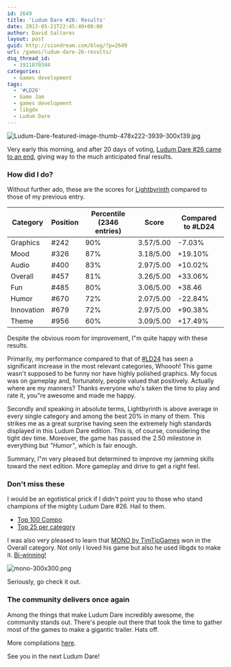 ```yaml
---
id: 2649
title: 'Ludum Dare #26: Results'
date: 2013-05-21T22:45:40+00:00
author: David Saltares
layout: post
guid: http://siondream.com/blog/?p=2649
url: /games/ludum-dare-26-results/
dsq_thread_id:
  - 1911870344
categories:
  - Games development
tags:
  - '#LD26'
  - Game Jam
  - games development
  - libgdx
  - Ludum Dare
---
```


![Ludum-Dare-featured-image-thumb-478x222-3939-300x139.jpg](/img/wp/Ludum-Dare.webp)

Very early this morning, and after 20 days of voting, [Ludum Dare #26 came to an end](http://www.ludumdare.com/compo/2013/05/20/ludum-dare-26-results/), giving way to the much anticipated final results.

### How did I do?

Without further ado, these are the scores for [Lightbyrinth](/game-jams/lightbyrinth/) compared to those of my previous entry.

| Category   | Position | Percentile (2346 entries) | Score     | Compared to #LD24 |
| ---------- | -------- | ------------------------- | --------- | ----------------- |
| Graphics   | #242     | 90%                       | 3.57/5.00 | -7.03%            |
| Mood       | #326     | 87%                       | 3.18/5.00 | +19.10%           |
| Audio      | #400     | 83%                       | 2.97/5.00 | +10.02%           |
| Overall    | #457     | 81%                       | 3.26/5.00 | +33.06%           |
| Fun        | #485     | 80%                       | 3.06/5.00 | +38.46            |
| Humor      | #670     | 72%                       | 2.07/5.00 | -22.84%           |
| Innovation | #679     | 72%                       | 2.97/5.00 | +90.38%           |
| Theme      | #956     | 60%                       | 3.09/5.00 | +17.49%           |

Despite the obvious room for improvement, I"m quite happy with these results.

Primarily, my performance compared to that of [#LD24](/games/ludum-dare-24-results-are-live/ 'Ludum Dare #24 results are live!') has seen a significant increase in the most relevant categories, Whoooh! This game wasn't supposed to be funny nor have highly polished graphics. My focus was on gameplay and, fortunately, people valued that positively. Actually where are my manners? Thanks everyone who's taken the time to play and rate it, you"re awesome and made me happy.

Secondly and speaking in absolute terms, Lightbyrinth is above average in every single category and among the best 20% in many of them. This strikes me as a great surprise having seen the extremely high standards displayed in this Ludum Dare edition. This is, of course, considering the tight dev time. Moreover, the game has passed the 2.50 milestone in everything but _"Humor"_, which is fair enough.

Summary, I"m very pleased but determined to improve my jamming skills toward the next edition. More gameplay and drive to get a right feel.

### Don't miss these

I would be an egotistical prick if I didn't point you to those who stand champions of the mighty Ludum Dare #26. Hail to them.

- [Top 100 Compo](http://www.ludumdare.com/compo/ludum-dare-26/?action=top)
- [Top 25 per category](http://www.ludumdare.com/compo/ludum-dare-26/?more=1)

I was also very pleased to learn that [MONO by TimTipGames](http://www.ludumdare.com/compo/ludum-dare-26/?action=preview&uid=15341) won in the Overall category. Not only I loved his game but also he used libgdx to make it. [Bi-winning!](http://www.youtube.com/watch?v=)

![mono-300x300.png](/img/wp/mono.webp)

Seriously, go check it out.

### The community delivers once again

Among the things that make Ludum Dare incredibly awesome, the community stands out. There's people out there that took the time to gather most of the games to make a gigantic trailer. Hats off.

More compilations [here](http://www.ludumdare.com/compo/2013/05/01/10-second-videos-compilation-project/).

See you in the next Ludum Dare!
